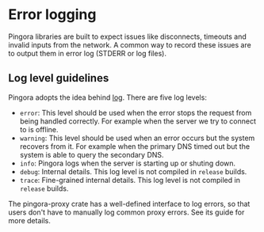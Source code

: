 # Error logging

Pingora libraries are built to expect issues like disconnects, timeouts and invalid inputs from the network. A common way to record these issues are to output them in error log (STDERR or log files).

## Log level guidelines
Pingora adopts the idea behind [log](https://docs.rs/log/latest/log/). There are five log levels:
* `error`: This level should be used when the error stops the request from being handled correctly. For example when the server we try to connect to is offline.
* `warning`: This level should be used when an error occurs but the system recovers from it. For example when the primary DNS timed out but the system is able to query the secondary DNS.
* `info`: Pingora logs when the server is starting up or shuting down.
* `debug`: Internal details. This log level is not compiled in `release` builds.
* `trace`: Fine-grained internal details. This log level is not compiled in `release` builds.

The pingora-proxy crate has a well-defined interface to log errors, so that users don't have to manually log common proxy errors. See its guide for more details.
